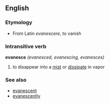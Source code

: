 == English ==
=== Etymology ===
*From Latin ''evanescere'', to vanish

=== Intransitive verb ===
'''evanesce''' ''(evanesced, evanescing, evanesces)''
# to disappear into a [[mist]] or [[dissipate]] in vapor
=== See also ===
*[[evanescent]]
*[[evanescently]]